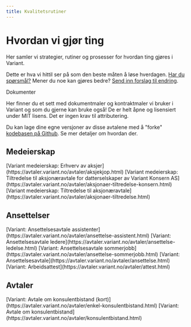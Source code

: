 ```yaml
---
title: Kvalitetsrutiner
---
```


# Hvordan vi gjør ting

Her samler vi strategier, rutiner og prosesser for hvordan ting gjøres i Variant. 

Dette er hva vi hittil ser på som den beste måten å løse hverdagen. [Har du spørsmål?](https://github.com/varianter/handbook/issues) Mener du noe kan gjøres bedre? [Send inn forslag til endring](https://help.github.com/articles/editing-files-in-your-repository/).

<!-- 
Temainndeling - Se skisse og prototype 

Temaer
- Strategi
- Ansatt
- HMS
- Bærekraft
- Avtaler (Valgt side)
-->

Dokumenter <!-- H1 - Se skisse for styling og header-nivå -->

Her finner du et sett med dokumentmaler og kontraktmaler vi bruker i Variant og som du gjerne kan bruke også! De er helt åpne og lisensiert under MIT lisens. Det er ingen krav til attributering.

Du kan lage dine egne versjoner av disse avtalene med å "forke" [kodebasen på Github](https://github.com/varianter/dokument-mal). Se mer detaljer om hvordan der.

<!-- Innholdet nedenfor skal være formatert som en liste med tittel -->

## Medeierskap

<!-- ikon --> [Variant medeierskap: Erhverv av aksjer](https://avtaler.variant.no/avtaler/aksjekjop.html)
<!-- ikon --> [Variant medeierskap: Tiltredelse til aksjonæravtale for datterselskaper av Variant Konsern AS](https://avtaler.variant.no/avtaler/aksjonaer-tiltredelse-konsern.html)
<!-- ikon --> [Variant medeierskap: Tiltredelse til aksjonæravtale](https://avtaler.variant.no/avtaler/aksjonaer-tiltredelse.html)

## Ansettelser

<!-- ikon --> [Variant: Ansettelsesavtale assistenter](https://avtaler.variant.no/avtaler/ansettelse-assistent.html)
<!-- ikon --> [Variant: Ansettelsesavtale ledere](https://avtaler.variant.no/avtaler/ansettelse-ledelse.html)
<!-- ikon --> [Variant: Ansettelsesavtale sommerjobb](https://avtaler.variant.no/avtaler/ansettelse-sommerjobb.html)
<!-- ikon --> [Variant: Ansettelsesavtale](https://avtaler.variant.no/avtaler/ansettelse.html)
<!-- ikon --> [Variant: Arbeidsattest](https://avtaler.variant.no/avtaler/attest.html)

## Avtaler

<!-- ikon --> [Variant: Avtale om konsulentbistand (kort)](https://avtaler.variant.no/avtaler/enkel-konsulentbistand.html)
<!-- ikon --> [Variant: Avtale om konsulentbistand](https://avtaler.variant.no/avtaler/konsulentbistand.html)
